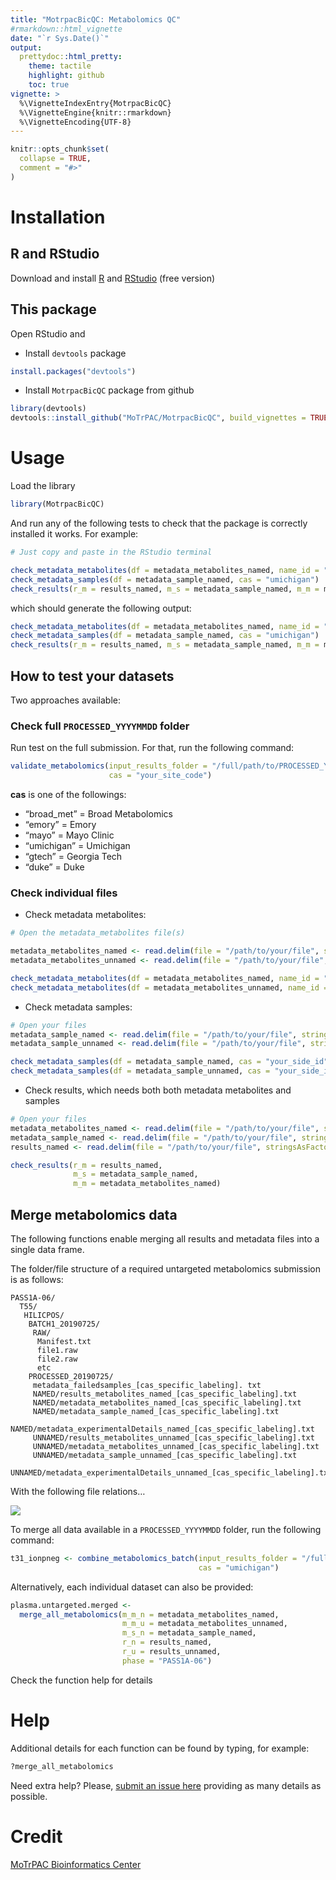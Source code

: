```yaml
---
title: "MotrpacBicQC: Metabolomics QC"
#rmarkdown::html_vignette
date: "`r Sys.Date()`"
output: 
  prettydoc::html_pretty:
    theme: tactile
    highlight: github
    toc: true
vignette: >
  %\VignetteIndexEntry{MotrpacBicQC}
  %\VignetteEngine{knitr::rmarkdown}
  %\VignetteEncoding{UTF-8}
---
```


```r
knitr::opts_chunk$set(
  collapse = TRUE,
  comment = "#>"
)
```



# Installation

## R and RStudio

Download and install [R](https://mirror.las.iastate.edu/CRAN/) and [RStudio](https://rstudio.com/products/rstudio/download/) (free version)

## This package

Open RStudio and

- Install `devtools` package

```r
install.packages("devtools")
```

- Install `MotrpacBicQC` package from github

```r
library(devtools)
devtools::install_github("MoTrPAC/MotrpacBicQC", build_vignettes = TRUE)
```

# Usage

Load the library


```r
library(MotrpacBicQC)
```

And run any of the following tests to check that the package 
is correctly installed it works. For example:

```r
# Just copy and paste in the RStudio terminal

check_metadata_metabolites(df = metadata_metabolites_named, name_id = "named")
check_metadata_samples(df = metadata_sample_named, cas = "umichigan")
check_results(r_m = results_named, m_s = metadata_sample_named, m_m = metadata_metabolites_named)
```

which should generate the following output:

```r
check_metadata_metabolites(df = metadata_metabolites_named, name_id = "named")
check_metadata_samples(df = metadata_sample_named, cas = "umichigan")
check_results(r_m = results_named, m_s = metadata_sample_named, m_m = metadata_metabolites_named)
```

## How to test your datasets

Two approaches available:

### Check full `PROCESSED_YYYYMMDD` folder

Run test on the full submission. For that, run the following command:

```r
validate_metabolomics(input_results_folder = "/full/path/to/PROCESSED_YYYYMMDD", 
                      cas = "your_site_code")
```

**cas** is one of the followings:

- "broad_met" = Broad Metabolomics
- "emory"     = Emory
- "mayo"      = Mayo Clinic
- "umichigan" = Umichigan
- "gtech"     = Georgia Tech
- "duke"      = Duke

### Check individual files

- Check metadata metabolites:

```r
# Open the metadata_metabolites file(s)

metadata_metabolites_named <- read.delim(file = "/path/to/your/file", stringsAsFactors = FALSE)
metadata_metabolites_unnamed <- read.delim(file = "/path/to/your/file", stringsAsFactors = FALSE)

check_metadata_metabolites(df = metadata_metabolites_named, name_id = "named")
check_metadata_metabolites(df = metadata_metabolites_unnamed, name_id = "unnamed")

```

- Check metadata samples:

```r
# Open your files
metadata_sample_named <- read.delim(file = "/path/to/your/file", stringsAsFactors = FALSE)
metadata_sample_unnamed <- read.delim(file = "/path/to/your/file", stringsAsFactors = FALSE)

check_metadata_samples(df = metadata_sample_named, cas = "your_side_id")
check_metadata_samples(df = metadata_sample_unnamed, cas = "your_side_id")
```

- Check results, which needs both both metadata metabolites and samples

```r
# Open your files
metadata_metabolites_named <- read.delim(file = "/path/to/your/file", stringsAsFactors = FALSE)
metadata_sample_named <- read.delim(file = "/path/to/your/file", stringsAsFactors = FALSE)
results_named <- read.delim(file = "/path/to/your/file", stringsAsFactors = FALSE)

check_results(r_m = results_named, 
              m_s = metadata_sample_named, 
              m_m = metadata_metabolites_named)
```

## Merge metabolomics data

The following functions enable merging all results and metadata files into a 
single data frame. 

The folder/file structure of a required untargeted metabolomics submission is as follows:

```
PASS1A-06/
  T55/
   HILICPOS/ 
    BATCH1_20190725/ 
     RAW/
      Manifest.txt
      file1.raw
      file2.raw
      etc
    PROCESSED_20190725/
     metadata_failedsamples_[cas_specific_labeling]. txt
     NAMED/results_metabolites_named_[cas_specific_labeling].txt 
     NAMED/metadata_metabolites_named_[cas_specific_labeling].txt
     NAMED/metadata_sample_named_[cas_specific_labeling].txt 
     NAMED/metadata_experimentalDetails_named_[cas_specific_labeling].txt
     UNNAMED/results_metabolites_unnamed_[cas_specific_labeling].txt 
     UNNAMED/metadata_metabolites_unnamed_[cas_specific_labeling].txt
     UNNAMED/metadata_sample_unnamed_[cas_specific_labeling].txt 
     UNNAMED/metadata_experimentalDetails_unnamed_[cas_specific_labeling].txt
```

With the following file relations...

![](BIC_Metabolomics_DataProcessing_Summary_20200303.png)

To merge all data available in a `PROCESSED_YYYYMMDD` folder, run the following command:

```r
t31_ionpneg <- combine_metabolomics_batch(input_results_folder = "/full/path/to/PROCESSED_YYYYMMDD/", 
                                          cas = "umichigan")
```

Alternatively, each individual dataset can also be provided:

```r
plasma.untargeted.merged <- 
  merge_all_metabolomics(m_m_n = metadata_metabolites_named,
                         m_m_u = metadata_metabolites_unnamed,
                         m_s_n = metadata_sample_named,
                         r_n = results_named,
                         r_u = results_unnamed,
                         phase = "PASS1A-06")
```

Check the function help for details

# Help

Additional details for each function can be found by typing, for example:

```r
?merge_all_metabolomics
```

Need extra help? Please, [submit an issue here](https://github.com/MoTrPAC/MotrpacBicQC/issues) 
providing as many details as possible.

# Credit

[MoTrPAC Bioinformatics Center](https://motrpac-data.org/)
